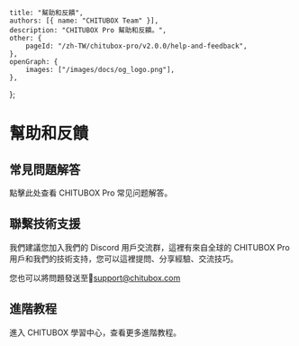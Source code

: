 	title: "幫助和反饋",
	authors: [{ name: "CHITUBOX Team" }],
	description: "CHITUBOX Pro 幫助和反饋。",
	other: {
		pageId: "/zh-TW/chitubox-pro/v2.0.0/help-and-feedback",
	},
	openGraph: {
		images: ["/images/docs/og_logo.png"],
	},
};

# 幫助和反饋

## 常見問題解答

點擊<NextLink href="/zh-CN/faq/latest/chitubox-pro-faq">此处</NextLink>查看 CHITUBOX Pro 常见问题解答。

## 聯繫技術支援

我們建議您加入我們的 <SpanA href="https://discord.gg/t595GxfUnT">Discord 用戶交流群</SpanA>，這裡有來自全球的 CHITUBOX Pro 用戶和我們的技術支持，您可以這裡提問、分享經驗、交流技巧。

您也可以將問題發送至<SpanA href="mailto://support@chitubox.com">📧support@chitubox.com</SpanA>

## 進階教程

進入 CHITUBOX 學習中心，查看更多<SpanA href="https://www.chitubox.com/zh-Hans/academy/advanced">進階教程</SpanA>。
